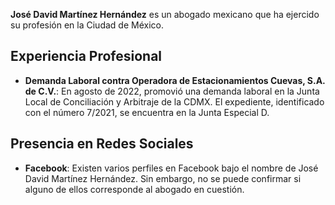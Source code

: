 **José David Martínez Hernández** es un abogado mexicano que ha ejercido su profesión en la Ciudad de México.

## Experiencia Profesional

- **Demanda Laboral contra Operadora de Estacionamientos Cuevas, S.A. de C.V.**: En agosto de 2022, promovió una demanda laboral en la Junta Local de Conciliación y Arbitraje de la CDMX. El expediente, identificado con el número 7/2021, se encuentra en la Junta Especial D.

## Presencia en Redes Sociales

- **Facebook**: Existen varios perfiles en Facebook bajo el nombre de José David Martínez Hernández. Sin embargo, no se puede confirmar si alguno de ellos corresponde al abogado en cuestión.
